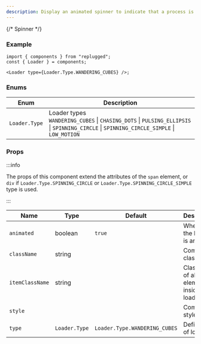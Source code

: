 ```yaml
---
description: Display an animated spinner to indicate that a process is in progress
---
```



{/* Spinner */}

### Example

```tsx
import { components } from "replugged";
const { Loader } = components;

<Loader type={Loader.Type.WANDERING_CUBES} />;
```

### Enums

| Enum          | Description                                                                                                                                   |
| ------------- | --------------------------------------------------------------------------------------------------------------------------------------------- |
| `Loader.Type` | Loader types <br />`WANDERING_CUBES` \| `CHASING_DOTS` \| `PULSING_ELLIPSIS` \| `SPINNING_CIRCLE` \| `SPINNING_CIRCLE_SIMPLE` \| `LOW_MOTION` |

### Props

:::info

The props of this component extend the attributes of the `span` element, or `div` if
`Loader.Type.SPINNING_CIRCLE` or `Loader.Type.SPINNING_CIRCLE_SIMPLE` type is used.

:::

| Name            | Type              | Default                       | Description                                      |
| --------------- | ----------------- | ----------------------------- | ------------------------------------------------ |
| `animated`      | boolean           | `true`                        | Whether the loader is animated                   |
| `className`     | string            |                               | Component class name                             |
| `itemClassName` | string            |                               | Class name of all the elements inside the loader |
| `style`         | <CSSProperties /> |                               | Component style                                  |
| `type`          | `Loader.Type`     | `Loader.Type.WANDERING_CUBES` | Define type of loader                            |
